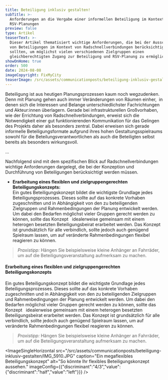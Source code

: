 ```yaml
---
title: Beteiligung inklusiv gestalten!
subTitle: >-
  Anforderungen an die Vergabe einer informellen Beteiligung im Kontext von
  RSV-Planungen
preview: false
type: Artikel
teaserText: >-
  Dieser Artikel thematisiert wichtige Anforderungen, die bei der Ausschreibung
  von Beteiligungen im Kontext von Radschnellverbindungen berücksichtigt werden
  sollten, um möglichst vielen verschiedenen Zielgruppen einen
  gleichberechtigten Zugang zur Beteiligung und RSV-Planung zu ermöglichen.. 
showOnHome: true
order: 500
date: 2024-08-08
imageCopyright: FixMyCity
teaserImage: /src/assets/communicationposts/beteiligung-inklusiv-gestalten/teaserImage.JPG
---
```

Beteiligung ist aus heutigen Planungsprozessen kaum noch wegzudenken. Denn mit Planung gehen auch immer Veränderungen von Räumen einher,  in denen sich die Interessen und Belange unterschiedlichster Fachrichtungen und Akteur:innen überlagern. Gerade bei infrastrukturellen Großvorhaben, wie der Errichtung von Radschnellverbindungen, erweist sich die Notwendigkeit einer gut funktionierenden Kommunikation für das Gelingen des Projekts daher als besonders zentral. Dabei erweisen sich gerade informelle Beteiligungsformate aufgrund ihres hohen Gestaltungsspielraums sowohl für die Beteilungsverantwortlichen als auch die Beteiligten selbst bereits als besonders wirkungsvoll.

...

Nachfolgend sind mit dem spezifischen Blick auf Radschnellverbindungen wichtige Anforderungen dargelegt, die bei der Konzeption und Durchführung von Beteiligungen berücksichtigt werden müssen.

* **Erarbeitung eines flexiblen und zielgruppengerechten Beteiligungskonzepts:**\
  Ein gutes Beteiligungskonzept bildet die wichtigste Grundlage jedes Beteiligungsprozesses. Dieses sollte auf das konkrete Vorhaben zugeschnitten und in Abhängigkeit von den zu beteiligenden Zielgruppen und Rahmenbedingungen der Planung entwickelt werden. Um dabei den Bedarfen möglichst vieler Gruppen gerecht werden zu können, sollte das Konzept   idealerweise gemeinsam mit einem heterogen besetzten Beteiligungsbeirat erarbeitet werden. Das Konzept ist grundsätzlich für alle verbindlich, sollte jedoch auch genügend Spielraum lassen, um auf veränderte Rahmenbedingungen flexibel reagieren zu können.

> *Praxistipp:* Hängen Sie beispielsweise kleine Anhänger an Fahrräder, um auf die Beteiligungsveranstaltung aufmerksam zu machen.&#x20;

#### Erarbeitung eines flexiblen und zielgruppengerechten Beteiligungskonzepts

Ein gutes Beteiligungskonzept bildet die wichtigste Grundlage jedes Beteiligungsprozesses. Dieses sollte auf das konkrete Vorhaben zugeschnitten und in Abhängigkeit von den zu beteiligenden Zielgruppen und Rahmenbedingungen der Planung entwickelt werden. Um dabei den Bedarfen möglichst vieler Gruppen gerecht werden zu können, sollte das Konzept   idealerweise gemeinsam mit einem heterogen besetzten Beteiligungsbeirat erarbeitet werden. Das Konzept ist grundsätzlich für alle verbindlich, sollte jedoch auch genügend Spielraum lassen, um auf veränderte Rahmenbedingungen flexibel reagieren zu können.

> *Praxistipp:* Hängen Sie beispielsweise kleine Anhänger an Fahrräder, um auf die Beteiligungsveranstaltung aufmerksam zu machen.&#x20;

<ImageSingleHorizontal src="/src/assets/communicationposts/beteiligung-inklusiv-gestalten/IMG_5910.JPG" caption="Ein megaflexibles Beteiligungskonzept" alt="So könnte Ihr flexibles Beteiligungskonzept aussehen." imageConfig={{"discriminant":"4/3","value":{"discriminant":"half","value":"left"}}} />
